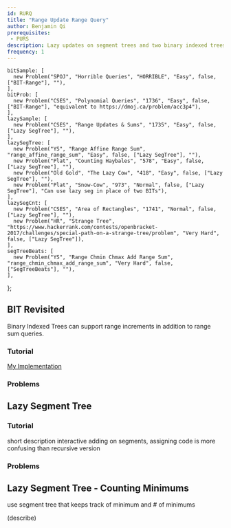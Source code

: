 ```yaml
---
id: RURQ
title: "Range Update Range Query"
author: Benjamin Qi
prerequisites: 
 - PURS
description: Lazy updates on segment trees and two binary indexed trees in conjunction.
frequency: 1
---
```



    bitSample: [
      new Problem("SPOJ", "Horrible Queries", "HORRIBLE", "Easy", false, ["BIT-Range"], ""),
    ],
    bitProb: [
      new Problem("CSES", "Polynomial Queries", "1736", "Easy", false, ["BIT-Range"], "equivalent to https://dmoj.ca/problem/acc3p4"),
    ],
    lazySample: [
      new Problem("CSES", "Range Updates & Sums", "1735", "Easy", false, ["Lazy SegTree"], ""),
    ],
    lazySegTree: [
      new Problem("YS", "Range Affine Range Sum", "range_affine_range_sum", "Easy", false, ["Lazy SegTree"], ""),
      new Problem("Plat", "Counting Haybales", "578", "Easy", false, ["Lazy SegTree"], ""),
      new Problem("Old Gold", "The Lazy Cow", "418", "Easy", false, ["Lazy SegTree"], ""),
      new Problem("Plat", "Snow-Cow", "973", "Normal", false, ["Lazy SegTree"], "Can use lazy seg in place of two BITs"),
    ],
    lazySegCnt: [
      new Problem("CSES", "Area of Rectangles", "1741", "Normal", false, ["Lazy SegTree"], ""),
      new Problem("HR", "Strange Tree", "https://www.hackerrank.com/contests/openbracket-2017/challenges/special-path-on-a-strange-tree/problem", "Very Hard", false, ["Lazy SegTree"]),
    ],
    segTreeBeats: [
      new Problem("YS", "Range Chmin Chmax Add Range Sum", "range_chmin_chmax_add_range_sum", "Very Hard", false, ["SegTreeBeats"], ""),
    ],
};

## BIT Revisited

<Problems problems={problems.bitSample} />

Binary Indexed Trees can support range increments in addition to range sum queries.

### Tutorial

<Resources>
  <Resource source="GFG" title="Range Update Point Query" url="binary-indexed-tree-range-updates-point-queries/"></Resource>
  <Resource source="GFG" title="Range Update Range Query" url="binary-indexed-tree-range-update-range-queries/"></Resource>
</Resources>

[My Implementation](https://github.com/bqi343/USACO/blob/master/Implementations/content/data-structures/1D%20Range%20Queries%20(9.2)/BITrange.h)

### Problems

<Problems problems={problems.bitProb} />

## Lazy Segment Tree

<Problems problems={problems.lazySample} />

### Tutorial

<Resources>
  <Resource source="CPH" title="28.1 - Segment Trees Revisited" starred>short description</Resource>
  <Resource source="CSA" title="Segment Trees" url="segment_trees" starred>interactive</Resource>
  <Resource source="cp-algo" title="Segment Tree" url="data_structures/segment_tree.html" starred>adding on segments, assigning</Resource>
  <Resource source="CF" title="Efficient and easy segment trees" url="blog/entry/18051">code is more confusing than recursive version</Resource>
</Resources>

### Problems

<Problems problems={problems.lazySegTree} />

## Lazy Segment Tree - Counting Minimums

use segment tree that keeps track of minimum and # of minimums

(describe)

<Problems problems={problems.lazySegCnt} />